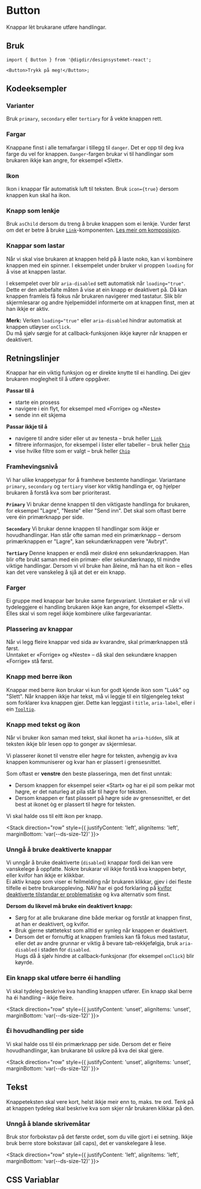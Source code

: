 


<Meta of={ButtonStories} />

# Button

Knappar lèt brukarane utføre handlingar.

<Primary />
<Controls />

## Bruk

```tsx
import { Button } from '@digdir/designsystemet-react';

<Button>Trykk på meg!</Button>;
```

## Kodeeksempler

### Varianter
Bruk `primary`, `secondary` eller `tertiary` for å vekte knappen rett.

<Canvas of={ButtonStories.Variants} />

### Fargar

Knappane finst i alle temafargar i tillegg til `danger`. Det er opp til deg kva farge du vel for knappen. 
`Danger`-fargen brukar vi til handlingar som brukaren ikkje kan angre, for eksempel «Slett».

<Canvas of={ButtonStories.Colors} />

### Ikon

Ikon i knappar får automatisk luft til teksten. 
Bruk `icon={true}` dersom knappen kun skal ha ikon. 

<Canvas of={ButtonStories.Icons} />

### Knapp som lenkje

Bruk `asChild` dersom du treng å bruke knappen som ei lenkje. 
Vurder først om det er betre å bruke [`Link`](/docs/komponenter-link--docs)-komponenten. 
[Les meir om komposisjon](https://designsystemet.no/no/fundamentals/code/composition).

<Canvas of={ButtonStories.AsLink} />

### Knappar som lastar

Når vi skal vise brukaren at knappen held på å laste noko, kan vi kombinere knappen med ein spinner. I eksempelet under bruker vi proppen `loading` for å vise at knappen lastar.

<Canvas of={ButtonStories.Loading} />

I eksempelet over blir `aria-disabled` sett automatisk når `loading="true"`. Dette er den anbefalte måten å vise at ein knapp er deaktivert på. Då kan knappen framleis få fokus når brukaren navigerer med tastatur. Slik blir skjermlesarar og andre hjelpemiddel informerte om at knappen finst, men at han ikkje er aktiv.

**Merk:** Verken `loading="true"` eller `aria-disabled` hindrar automatisk at knappen utløyser `onClick`.  
Du må sjølv sørgje for at callback-funksjonen ikkje køyrer når knappen er deaktivert.


## Retningslinjer
Knappar har ein viktig funksjon og er direkte knytte til ei handling. Dei gjev brukaren moglegheit til å utføre oppgåver.

**Passar til å**

- starte ein prosess  
- navigere i ein flyt, for eksempel med «Forrige» og «Neste»  
- sende inn eit skjema  

**Passar ikkje til å**

- navigere til andre sider eller ut av tenesta – bruk heller [`Link`](/docs/komponenter-link--docs)
- filtrere informasjon, for eksempel i lister eller tabeller – bruk heller [`Chip`](/docs/komponenter-chip--docs)
- vise hvilke filtre som er valgt – bruk heller [`Chip`](/docs/komponenter-chip--docs)

### Framhevingsnivå
Vi har ulike knappetypar for å framheve bestemte handlingar. Variantane `primary`, `secondary` og `tertiary` viser kor viktig handlinga er, og hjelper brukaren å forstå kva som bør prioriterast.


<Canvas of={ButtonStories.Variants} />

**`Primary`** Vi brukar denne knappen til den viktigaste handlinga for brukaren, for eksempel "Lagre", "Neste" eller "Send inn". Det skal som oftast berre vere éin primærknapp per side.

**`Secondary`** Vi brukar denne knappen til handlingar som ikkje er hovudhandlingar. 
Han står ofte saman med ein primærknapp – dersom primærknappen er "Lagre", kan sekundærknappen vere "Avbryt".

**`Tertiary`** Denne knappen er endå meir diskré enn sekundærknappen. 
Han blir ofte brukt saman med ein primær- eller sekundærknapp, til mindre viktige handlingar. 
Dersom vi vil bruke han åleine, må han ha eit ikon – elles kan det vere vanskeleg å sjå at det er ein knapp.

### Farger

Ei gruppe med knappar bør bruke same fargevariant. 
Unntaket er når vi vil tydeleggjere ei handling brukaren ikkje kan angre, for eksempel «Slett». 
Elles skal vi som regel ikkje kombinere ulike fargevariantar.

<Canvas of={ButtonStories.CombinedColors} />

### Plassering av knappar

Når vi legg fleire knappar ved sida av kvarandre, skal primærknappen stå først.  
Unntaket er «Forrige» og «Neste» – då skal den sekundære knappen «Forrige» stå først.


### Knapp med berre ikon
Knappar med berre ikon brukar vi kun for godt kjende ikon som "Lukk" og "Slett". 
Når knappen ikkje har tekst, må vi leggje til ein tilgjengeleg tekst som forklarer kva knappen gjer. 
Dette kan leggjast i `title`, `aria-label`, eller i ein [`Tooltip`](/docs/komponenter-tooltip--docs).

### Knapp med tekst og ikon

Når vi bruker ikon saman med tekst, skal ikonet ha `aria-hidden`, slik at teksten ikkje blir lesen opp to gonger av skjermlesar.

Vi plasserer ikonet til venstre eller høgre for teksten, avhengig av kva knappen kommuniserer og kvar han er plassert i grensesnittet.

Som oftast er **venstre** den beste plasseringa, men det finst unntak:

- Dersom knappen for eksempel seier «Start» og har ei pil som peikar mot høgre, er det naturleg at pila står til høgre for teksten.
- Dersom knappen er fast plassert på høgre side av grensesnittet, er det best at ikonet òg er plassert til høgre for teksten.

Vi skal halde oss til eitt ikon per knapp.

<Stack direction="row" style={{
  justifyContent: 'left',
  alignItems: 'left',
  marginBottom: 'var(--ds-size-12)'
}}>
  <Do
    description='Bruk berre eitt ikon'
    image='/img/component-guidelines/button/button-ex1-do.png'
  />

  <Dont
    description='Ikkje bruk fleire ikon på same knapp'
    image='/img/component-guidelines/button/button-ex1-dont.png'
  />
</Stack>

### Unngå å bruke deaktiverte knappar

Vi unngår å bruke deaktiverte (`disabled`) knappar fordi dei kan vere vanskelege å oppfatte. Nokre brukarar vil ikkje forstå kva knappen betyr, eller kvifor han ikkje er klikkbar.  
Ei aktiv knapp som viser ei feilmelding når brukaren klikkar, gjev i dei fleste tilfelle ei betre brukaroppleving. NAV har ei god forklaring på [kvifor deaktiverte tilstandar er problematiske](https://aksel.nav.no/god-praksis/artikler/deaktiverte-tilstander) og kva alternativ som finst.

**Dersom du likevel må bruke ein deaktivert knapp:**

- Sørg for at alle brukarane dine både merkar og forstår at knappen finst, at han er deaktivert, og kvifor.
- Bruk gjerne støttetekst som alltid er synleg når knappen er deaktivert.
- Dersom det er fornuftig at knappen framleis kan få fokus med tastatur,  
eller det av andre grunnar er viktig å bevare tab-rekkjefølgja, bruk `aria-disabled` i staden for `disabled`.  
Hugs då å sjølv hindre at callback-funksjonar (for eksempel `onClick`) blir køyrde.

### Ein knapp skal utføre berre éi handling

Vi skal tydeleg beskrive kva handling knappen utfører. Ein knapp skal berre ha éi handling – ikkje fleire.


<Stack direction="row" style={{
  justifyContent: 'unset',
  alignItems: 'unset',
  marginBottom: 'var(--ds-size-12)'
}}>
  <Do
    description='Ein knapp skal berre gjere éi handling.'
    image='/img/component-guidelines/button/button-ex2-do.png'
  />

  <Dont
    description='Unngå fleire handlingar på same knapp.'
    image='/img/component-guidelines/button/button-ex2-dont.png'
  />
</Stack>

### Éi hovudhandling per side

Vi skal halde oss til éin primærknapp per side. Dersom det er fleire hovudhandlingar, kan brukarane bli usikre på kva dei skal gjere.

<Stack direction="row" style={{
  justifyContent: 'unset',
  alignItems: 'unset',
  marginBottom: 'var(--ds-size-12)'
}}>
  <Do
    description='Det skal berre vere éin primærknapp per side'
    image='/img/component-guidelines/button/button-ex3-do.png'
  />

  <Dont
    description='Vi skal ikkje ha fleire primærknappar på same side'
    image='/img/component-guidelines/button/button-ex3-dont.png'
  />
</Stack>


## Tekst

Knappeteksten skal vere kort, helst ikkje meir enn to, maks. tre ord. Tenk på at knappen tydeleg skal beskrive kva som skjer når brukaren klikkar på den.

### Unngå å blande skrivemåtar

Bruk stor forbokstav på det første ordet, som du ville gjort i ei setning. Ikkje bruk berre store bokstavar (all caps), det er vanskelegare å lese.

<Stack direction="row" style={{
  justifyContent: 'left',
  alignItems: 'left',
  marginBottom: 'var(--ds-size-12)'
}}>
  <Do
    description='Bruk stor forbokstav og små bokstavar på resten av orda'
    image='/img/component-guidelines/button/button-ex5-do.png'
  />

  <Dont
    description='Ikkje bland skrivemåtar'
    image='/img/component-guidelines/button/button-ex5-dont.png'
  />
</Stack>

## CSS Variablar

<CssVariables css={css} />
